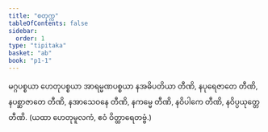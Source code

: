 ```yaml
---
title: "စတုက္က"
tableOfContents: false
sidebar:
  order: 1
type: "tipitaka"
basket: "ab"
book: "p1-1"
---
```



<DynamicBreadcrumb />

<Paragraph number="332" book="p1-1">
မဂ္ဂပစ္စယာ ဟေတုပစ္စယာ အာရမ္မဏပစ္စယာ နအဓိပတိယာ တီဏိ, နပုရေဇာတေ တီဏိ, နပစ္ဆာဇာတေ တီဏိ, နအာသေဝနေ တီဏိ, နကမ္မေ တီဏိ, နဝိပါကေ တီဏိ, နဝိပ္ပယုတ္တေ တီဏိ.

</Paragraph>

<Paragraph number="333" type="center" book="p1-1">
(ယထာ ဟေတုမူလကံ, ဧဝံ ဝိတ္ထာရေတဗ္ဗံ.)
</Paragraph>